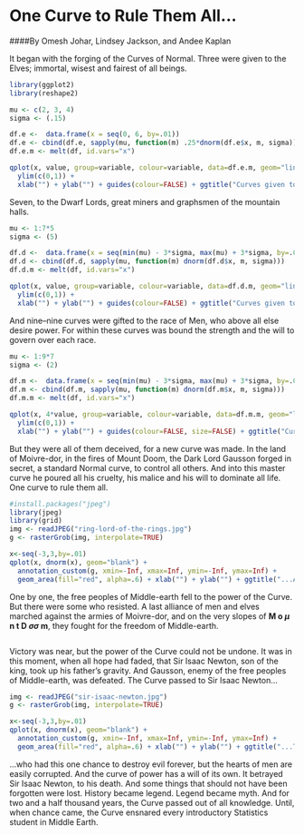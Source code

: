 One Curve to Rule Them All...
========================================================
####By Omesh Johar, Lindsey Jackson, and Andee Kaplan

It began with the forging of the Curves of Normal. Three were given to the Elves; immortal, wisest and fairest of all beings.
```r
library(ggplot2)
library(reshape2)

mu <- c(2, 3, 4)
sigma <- (.15)

df.e <-  data.frame(x = seq(0, 6, by=.01))
df.e <- cbind(df.e, sapply(mu, function(m) .25*dnorm(df.e$x, m, sigma)))
df.e.m <- melt(df, id.vars="x")

qplot(x, value, group=variable, colour=variable, data=df.e.m, geom="line") + 
  ylim(c(0,1)) +
  xlab("") + ylab("") + guides(colour=FALSE) + ggtitle("Curves given to the Elves")

```

Seven, to the Dwarf Lords, great miners and graphsmen of the mountain halls. 

```r
mu <- 1:7*5
sigma <- (5)

df.d <-  data.frame(x = seq(min(mu) - 3*sigma, max(mu) + 3*sigma, by=.01))
df.d <- cbind(df.d, sapply(mu, function(m) dnorm(df.d$x, m, sigma)))
df.d.m <- melt(df, id.vars="x")

qplot(x, value, group=variable, colour=variable, data=df.d.m, geom="line") + 
  ylim(c(0,1)) +
  xlab("") + ylab("") + guides(colour=FALSE) + ggtitle("Curves given to the Dwarves")

```

And nine--nine curves were gifted to the race of Men, who above all else desire power. For within these curves was bound the strength and the will to govern over each race. 

```r
mu <- 1:9*7
sigma <- (2)

df.m <-  data.frame(x = seq(min(mu) - 3*sigma, max(mu) + 3*sigma, by=.01))
df.m <- cbind(df.m, sapply(mu, function(m) dnorm(df.m$x, m, sigma)))
df.m.m <- melt(df, id.vars="x")

qplot(x, 4*value, group=variable, colour=variable, data=df.m.m, geom="line", size=3) + 
  ylim(c(0,1)) +
  xlab("") + ylab("") + guides(colour=FALSE, size=FALSE) + ggtitle("Curves given to the Race of Men")

```

But they were all of them deceived, for a new curve was made. In the land of Moivre-dor, in the fires of Mount Doom, the Dark Lord Gausson forged in secret, a standard Normal curve, to control all others. And into this master curve he poured all his cruelty, his malice and his will to dominate all life. One curve to rule them all. 

```r
#install.packages("jpeg")
library(jpeg)
library(grid)
img <- readJPEG("ring-lord-of-the-rings.jpg")
g <- rasterGrob(img, interpolate=TRUE)

x<-seq(-3,3,by=.01)
qplot(x, dnorm(x), geom="blank") +
  annotation_custom(g, xmin=-Inf, xmax=Inf, ymin=-Inf, ymax=Inf) +
  geom_area(fill="red", alpha=.6) + xlab("") + ylab("") + ggtitle("...And in the Darkness Bind them.")
```

One by one, the free peoples of Middle-earth fell to the power of the Curve. But there were some who resisted. A last alliance of men and elves marched against the armies of Moivre-dor, and on the very slopes of  **M o $\mu$ n t <sp></sp>D $\sigma\sigma$ m**, they fought for the freedom of Middle-earth. 

```r

```

Victory was near, but the power of the Curve could not be undone. It was in this moment, when all hope had faded, that Sir Isaac Newton, son of the king, took up his father's gravity. And Gausson, enemy of the free peoples of Middle-earth, was defeated. The Curve passed to Sir Isaac Newton...

```r
img <- readJPEG("sir-isaac-newton.jpg")
g <- rasterGrob(img, interpolate=TRUE)

x<-seq(-3,3,by=.01)
qplot(x, dnorm(x), geom="blank") +
  annotation_custom(g, xmin=-Inf, xmax=Inf, ymin=-Inf, ymax=Inf) +
  geom_area(fill="red", alpha=.6) + xlab("") + ylab("") + ggtitle("...The Curve passed to")
```

...who had this one chance to destroy evil forever, but the hearts of men are easily corrupted. And the curve of power has a will of its own. It betrayed Sir Isaac Newton, to his death. And some things that should not have been forgotten were lost. History became legend. Legend became myth. And for two and a half thousand years, the Curve passed out of all knowledge. Until, when chance came, the Curve ensnared every introductory Statistics student in Middle Earth. 

